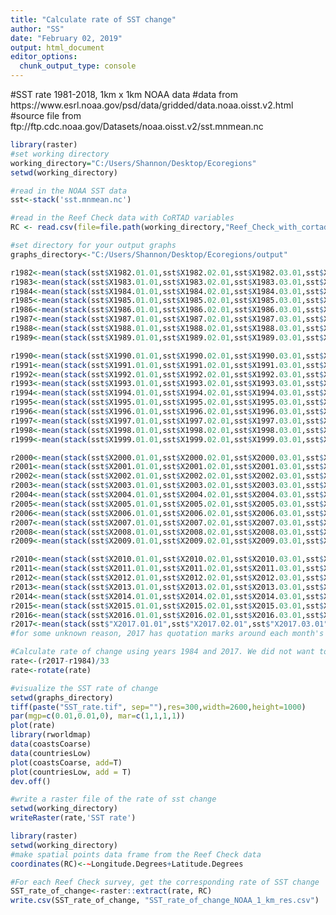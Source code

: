 ---
title: "Calculate rate of SST change"
author: "SS"
date: "February 02, 2019"
output: html_document
editor_options: 
  chunk_output_type: console
---

#SST rate 1981-2018, 1km x 1km NOAA data
#data from https://www.esrl.noaa.gov/psd/data/gridded/data.noaa.oisst.v2.html 
#source file from ftp://ftp.cdc.noaa.gov/Datasets/noaa.oisst.v2/sst.mnmean.nc
```{r initialization}
library(raster)
#set working directory
working_directory="C:/Users/Shannon/Desktop/Ecoregions"
setwd(working_directory)

#read in the NOAA SST data
sst<-stack('sst.mnmean.nc')

#read in the Reef Check data with CoRTAD variables
RC <- read.csv(file=file.path(working_directory,"Reef_Check_with_cortad_variables.csv"))

#set directory for your output graphs
graphs_directory<-"C:/Users/Shannon/Desktop/Ecoregions/output"
```

```{r average the rasters per year}
r1982<-mean(stack(sst$X1982.01.01,sst$X1982.02.01,sst$X1982.03.01,sst$X1982.04.01,sst$X1982.05.01,sst$X1982.06.01,sst$X1982.07.01,sst$X1982.08.01,sst$X1982.09.01,sst$X1982.10.01,sst$X1982.11.01,sst$X1982.12.01))
r1983<-mean(stack(sst$X1983.01.01,sst$X1983.02.01,sst$X1983.03.01,sst$X1983.04.01,sst$X1983.05.01,sst$X1983.06.01,sst$X1983.07.01,sst$X1983.08.01,sst$X1983.09.01,sst$X1983.10.01,sst$X1983.11.01,sst$X1983.12.01))
r1984<-mean(stack(sst$X1984.01.01,sst$X1984.02.01,sst$X1984.03.01,sst$X1984.04.01,sst$X1984.05.01,sst$X1984.06.01,sst$X1984.07.01,sst$X1984.08.01,sst$X1984.09.01,sst$X1984.10.01,sst$X1984.11.01,sst$X1984.12.01))
r1985<-mean(stack(sst$X1985.01.01,sst$X1985.02.01,sst$X1985.03.01,sst$X1985.04.01,sst$X1985.05.01,sst$X1985.06.01,sst$X1985.07.01,sst$X1985.08.01,sst$X1985.09.01,sst$X1985.10.01,sst$X1985.11.01,sst$X1985.12.01))
r1986<-mean(stack(sst$X1986.01.01,sst$X1986.02.01,sst$X1986.03.01,sst$X1986.04.01,sst$X1986.05.01,sst$X1986.06.01,sst$X1986.07.01,sst$X1986.08.01,sst$X1986.09.01,sst$X1986.10.01,sst$X1986.11.01,sst$X1986.12.01))
r1987<-mean(stack(sst$X1987.01.01,sst$X1987.02.01,sst$X1987.03.01,sst$X1987.04.01,sst$X1987.05.01,sst$X1987.06.01,sst$X1987.07.01,sst$X1987.08.01,sst$X1987.09.01,sst$X1987.10.01,sst$X1987.11.01,sst$X1987.12.01))
r1988<-mean(stack(sst$X1988.01.01,sst$X1988.02.01,sst$X1988.03.01,sst$X1988.04.01,sst$X1988.05.01,sst$X1988.06.01,sst$X1988.07.01,sst$X1988.08.01,sst$X1988.09.01,sst$X1988.10.01,sst$X1988.11.01,sst$X1988.12.01))
r1989<-mean(stack(sst$X1989.01.01,sst$X1989.02.01,sst$X1989.03.01,sst$X1989.04.01,sst$X1989.05.01,sst$X1989.06.01,sst$X1989.07.01,sst$X1989.08.01,sst$X1989.09.01,sst$X1989.10.01,sst$X1989.11.01,sst$X1989.12.01))

r1990<-mean(stack(sst$X1990.01.01,sst$X1990.02.01,sst$X1990.03.01,sst$X1990.04.01,sst$X1990.05.01,sst$X1990.06.01,sst$X1990.07.01,sst$X1990.08.01,sst$X1990.09.01,sst$X1990.10.01,sst$X1990.11.01,sst$X1990.12.01))
r1991<-mean(stack(sst$X1991.01.01,sst$X1991.02.01,sst$X1991.03.01,sst$X1991.04.01,sst$X1991.05.01,sst$X1991.06.01,sst$X1991.07.01,sst$X1991.08.01,sst$X1991.09.01,sst$X1991.10.01,sst$X1991.11.01,sst$X1991.12.01))
r1992<-mean(stack(sst$X1992.01.01,sst$X1992.02.01,sst$X1992.03.01,sst$X1992.04.01,sst$X1992.05.01,sst$X1992.06.01,sst$X1992.07.01,sst$X1992.08.01,sst$X1992.09.01,sst$X1992.10.01,sst$X1992.11.01,sst$X1992.12.01))
r1993<-mean(stack(sst$X1993.01.01,sst$X1993.02.01,sst$X1993.03.01,sst$X1993.04.01,sst$X1993.05.01,sst$X1993.06.01,sst$X1993.07.01,sst$X1993.08.01,sst$X1993.09.01,sst$X1993.10.01,sst$X1993.11.01,sst$X1993.12.01))
r1994<-mean(stack(sst$X1994.01.01,sst$X1994.02.01,sst$X1994.03.01,sst$X1994.04.01,sst$X1994.05.01,sst$X1994.06.01,sst$X1994.07.01,sst$X1994.08.01,sst$X1994.09.01,sst$X1994.10.01,sst$X1994.11.01,sst$X1994.12.01))
r1995<-mean(stack(sst$X1995.01.01,sst$X1995.02.01,sst$X1995.03.01,sst$X1995.04.01,sst$X1995.05.01,sst$X1995.06.01,sst$X1995.07.01,sst$X1995.08.01,sst$X1995.09.01,sst$X1995.10.01,sst$X1995.11.01,sst$X1995.12.01))
r1996<-mean(stack(sst$X1996.01.01,sst$X1996.02.01,sst$X1996.03.01,sst$X1996.04.01,sst$X1996.05.01,sst$X1996.06.01,sst$X1996.07.01,sst$X1996.08.01,sst$X1996.09.01,sst$X1996.10.01,sst$X1996.11.01,sst$X1996.12.01))
r1997<-mean(stack(sst$X1997.01.01,sst$X1997.02.01,sst$X1997.03.01,sst$X1997.04.01,sst$X1997.05.01,sst$X1997.06.01,sst$X1997.07.01,sst$X1997.08.01,sst$X1997.09.01,sst$X1997.10.01,sst$X1997.11.01,sst$X1997.12.01))
r1998<-mean(stack(sst$X1998.01.01,sst$X1998.02.01,sst$X1998.03.01,sst$X1998.04.01,sst$X1998.05.01,sst$X1998.06.01,sst$X1998.07.01,sst$X1998.08.01,sst$X1998.09.01,sst$X1998.10.01,sst$X1998.11.01,sst$X1998.12.01))
r1999<-mean(stack(sst$X1999.01.01,sst$X1999.02.01,sst$X1999.03.01,sst$X1999.04.01,sst$X1999.05.01,sst$X1999.06.01,sst$X1999.07.01,sst$X1999.08.01,sst$X1999.09.01,sst$X1999.10.01,sst$X1999.11.01,sst$X1999.12.01))

r2000<-mean(stack(sst$X2000.01.01,sst$X2000.02.01,sst$X2000.03.01,sst$X2000.04.01,sst$X2000.05.01,sst$X2000.06.01,sst$X2000.07.01,sst$X2000.08.01,sst$X2000.09.01,sst$X2000.10.01,sst$X2000.11.01,sst$X2000.12.01))
r2001<-mean(stack(sst$X2001.01.01,sst$X2001.02.01,sst$X2001.03.01,sst$X2001.04.01,sst$X2001.05.01,sst$X2001.06.01,sst$X2001.07.01,sst$X2001.08.01,sst$X2001.09.01,sst$X2001.10.01,sst$X2001.11.01,sst$X2001.12.01))
r2002<-mean(stack(sst$X2002.01.01,sst$X2002.02.01,sst$X2002.03.01,sst$X2002.04.01,sst$X2002.05.01,sst$X2002.06.01,sst$X2002.07.01,sst$X2002.08.01,sst$X2002.09.01,sst$X2002.10.01,sst$X2002.11.01,sst$X2002.12.01))
r2003<-mean(stack(sst$X2003.01.01,sst$X2003.02.01,sst$X2003.03.01,sst$X2003.04.01,sst$X2003.05.01,sst$X2003.06.01,sst$X2003.07.01,sst$X2003.08.01,sst$X2003.09.01,sst$X2003.10.01,sst$X2003.11.01,sst$X2003.12.01))
r2004<-mean(stack(sst$X2004.01.01,sst$X2004.02.01,sst$X2004.03.01,sst$X2004.04.01,sst$X2004.05.01,sst$X2004.06.01,sst$X2004.07.01,sst$X2004.08.01,sst$X2004.09.01,sst$X2004.10.01,sst$X2004.11.01,sst$X2004.12.01))
r2005<-mean(stack(sst$X2005.01.01,sst$X2005.02.01,sst$X2005.03.01,sst$X2005.04.01,sst$X2005.05.01,sst$X2005.06.01,sst$X2005.07.01,sst$X2005.08.01,sst$X2005.09.01,sst$X2005.10.01,sst$X2005.11.01,sst$X2005.12.01))
r2006<-mean(stack(sst$X2006.01.01,sst$X2006.02.01,sst$X2006.03.01,sst$X2006.04.01,sst$X2006.05.01,sst$X2006.06.01,sst$X2006.07.01,sst$X2006.08.01,sst$X2006.09.01,sst$X2006.10.01,sst$X2006.11.01,sst$X2006.12.01))
r2007<-mean(stack(sst$X2007.01.01,sst$X2007.02.01,sst$X2007.03.01,sst$X2007.04.01,sst$X2007.05.01,sst$X2007.06.01,sst$X2007.07.01,sst$X2007.08.01,sst$X2007.09.01,sst$X2007.10.01,sst$X2007.11.01,sst$X2007.12.01))
r2008<-mean(stack(sst$X2008.01.01,sst$X2008.02.01,sst$X2008.03.01,sst$X2008.04.01,sst$X2008.05.01,sst$X2008.06.01,sst$X2008.07.01,sst$X2008.08.01,sst$X2008.09.01,sst$X2008.10.01,sst$X2008.11.01,sst$X2008.12.01))
r2009<-mean(stack(sst$X2009.01.01,sst$X2009.02.01,sst$X2009.03.01,sst$X2009.04.01,sst$X2009.05.01,sst$X2009.06.01,sst$X2009.07.01,sst$X2009.08.01,sst$X2009.09.01,sst$X2009.10.01,sst$X2009.11.01,sst$X2009.12.01))

r2010<-mean(stack(sst$X2010.01.01,sst$X2010.02.01,sst$X2010.03.01,sst$X2010.04.01,sst$X2010.05.01,sst$X2010.06.01,sst$X2010.07.01,sst$X2010.08.01,sst$X2010.09.01,sst$X2010.10.01,sst$X2010.11.01,sst$X2010.12.01))
r2011<-mean(stack(sst$X2011.01.01,sst$X2011.02.01,sst$X2011.03.01,sst$X2011.04.01,sst$X2011.05.01,sst$X2011.06.01,sst$X2011.07.01,sst$X2011.08.01,sst$X2011.09.01,sst$X2011.10.01,sst$X2011.11.01,sst$X2011.12.01))
r2012<-mean(stack(sst$X2012.01.01,sst$X2012.02.01,sst$X2012.03.01,sst$X2012.04.01,sst$X2012.05.01,sst$X2012.06.01,sst$X2012.07.01,sst$X2012.08.01,sst$X2012.09.01,sst$X2012.10.01,sst$X2012.11.01,sst$X2012.12.01))
r2013<-mean(stack(sst$X2013.01.01,sst$X2013.02.01,sst$X2013.03.01,sst$X2013.04.01,sst$X2013.05.01,sst$X2013.06.01,sst$X2013.07.01,sst$X2013.08.01,sst$X2013.09.01,sst$X2013.10.01,sst$X2013.11.01,sst$X2013.12.01))
r2014<-mean(stack(sst$X2014.01.01,sst$X2014.02.01,sst$X2014.03.01,sst$X2014.04.01,sst$X2014.05.01,sst$X2014.06.01,sst$X2014.07.01,sst$X2014.08.01,sst$X2014.09.01,sst$X2014.10.01,sst$X2014.11.01,sst$X2014.12.01))
r2015<-mean(stack(sst$X2015.01.01,sst$X2015.02.01,sst$X2015.03.01,sst$X2015.04.01,sst$X2015.05.01,sst$X2015.06.01,sst$X2015.07.01,sst$X2015.08.01,sst$X2015.09.01,sst$X2015.10.01,sst$X2015.11.01,sst$X2015.12.01))
r2016<-mean(stack(sst$X2016.01.01,sst$X2016.02.01,sst$X2016.03.01,sst$X2016.04.01,sst$X2016.05.01,sst$X2016.06.01,sst$X2016.07.01,sst$X2016.08.01,sst$X2016.09.01,sst$X2016.10.01,sst$X2016.11.01,sst$X2016.12.01))
r2017<-mean(stack(sst$"X2017.01.01",sst$"X2017.02.01",sst$"X2017.03.01" ,sst$"X2017.04.01" ,sst$"X2017.05.01" ,sst$"X2017.06.01" ,sst$"X2017.07.01" ,sst$"X2017.08.01" ,sst$"X2017.09.01",sst$"X2017.10.01" ,sst$"X2017.11.01" ,sst$"X2017.12.01"))
#for some unknown reason, 2017 has quotation marks around each month's raster file. This is not a typo in my code.
```

```{r calculate rate, plot on map, and write rasters}
#Calculate rate of change using years 1984 and 2017. We did not want to select ENSO years when doing the calculation. Treat the timeframe as if it were mid 1984 to mid 2017 instead of beginning of 1984 and end of 2017, because we are using the average value for each year
rate<-(r2017-r1984)/33  
rate<-rotate(rate)

#visualize the SST rate of change
setwd(graphs_directory)
tiff(paste("SST_rate.tif", sep=""),res=300,width=2600,height=1000)
par(mgp=c(0.01,0.01,0), mar=c(1,1,1,1))
plot(rate)
library(rworldmap)
data(coastsCoarse)
data(countriesLow)
plot(coastsCoarse, add=T)
plot(countriesLow, add = T)
dev.off()

#write a raster file of the rate of sst change
setwd(working_directory)
writeRaster(rate,'SST rate')
```

```{r gather SST rate of change for the Reef_Check_with_cortad_variables.csv}
library(raster)
setwd(working_directory)
#make spatial points data frame from the Reef Check data
coordinates(RC)<-~Longitude.Degrees+Latitude.Degrees 

#For each Reef Check survey, get the corresponding rate of SST change
SST_rate_of_change<-raster::extract(rate, RC)
write.csv(SST_rate_of_change, "SST_rate_of_change_NOAA_1_km_res.csv")
```